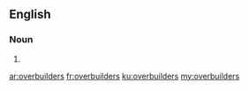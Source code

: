 ==English==

===Noun===
{{head|en|plural}}

# {{plural of|overbuilder|lang=en|nocat=1}}

[[ar:overbuilders]]
[[fr:overbuilders]]
[[ku:overbuilders]]
[[my:overbuilders]]